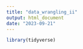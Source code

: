 ```yaml
---
title: "data_wrangling_ii"
output: html_document
date: "2023-09-21"
---
```



```r
library(tidyverse)
```

